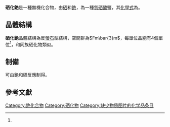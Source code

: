 {{Chembox
|   Name = 硒化銫
|   CustomizedImage = [[File:CaF2_polyhedra.png|250px]]<br/><center>Cs<sup>+</sup>: <span style="color:#99CC00; background-color:#99CC00;">__</span> Se<sup>2-</sup>: <span style="color:#C0C0C0; background-color:#C0C0C0;">__</span></center> 
|   ImageName = 硒化銫
|   IUPACName = Caesium selenide
|   OtherNames = 
| Section1 = {{Chembox Identifiers
|   CASNo = 31052-46-7
|   CASNo_Ref = {{cascite|correct|CAS}}
  }}
| Section2 = {{Chembox Properties
|   Formula = Cs<sub>2</sub>Se
|   MolarMass = 344.771 
|   Appearance = 無色，高吸濕性晶體<ref name='Lax'>Jean D'Ans, Ellen Lax: ''Taschenbuch für Chemiker und Physiker. 3. Elemente, anorganische Verbindungen und Materialien, Minerale, Band 3.'' 4. Auflage, Springer, 1997, ISBN 978-3-5406-0035-0, S. 692 ({{Google Buch|ID=oWjEKDnsJgEC|Seite=692}}).</ref>
|   Density = 4.33 g·cm<sup>−3</sup><ref>Sommer, Helmut; Hoppe, Rudolf. The crystal structure of cesium sulfide and a remark about cesium selenide, cesium telluride, rubidium selenide, and rubidium telluride{{de}}. ''Zeitschrift fuer Anorganische und Allgemeine Chemie'', 1977. 429: 118-130. ISSN: 0044-2313</ref>
|   Solubility = 水解<ref name='Alfa'>{{Alfa|39515|name='Rubidiumselenid'|Datum=Dienstag, 29. Juni 2010}}</ref>
  }}
| Section8 = {{Chembox Related
|   OtherCations = [[硒化鋰|硒化鋰]]、[[硒化鈉|硒化鈉]]、[[硒化鉀|硒化鉀]]、[[硒化銣|硒化銣]]
|   OtherAnions = [[氧化銫|氧化銫]]<br/>[[硫化銫|硫化銫]]<br/>[[碲化銫|碲化銫]]<br/>[[釙化銫|釙化銫]]
  }}
}}
'''硒化銫'''是一種無機化合物，由[[硒|硒]]和[[銫|銫]]，為一種[[氫硒酸|氫硒酸]]鹽，其[[化學式|化學式]]為{{化學式|銫|2|硒|link=}}。

== 晶體結構 ==
'''硒化銫'''晶體結構為反[[螢石|螢石]]型結構，空間群為<math>Fm\bar{3}m</math>，每單位晶胞有4個單位<ref name="Lax"/>，和同族硒化物類似。

== 制備 ==
可由銫和硒反應制得。

== 參考文獻 ==
{{Reflist}}

{{無機化合物小作品}}

{{銣化合物}}

[[Category:銫化合物|Category:銫化合物]]
[[Category:硒化物|Category:硒化物]]
[[Category:缺少物质图片的化学品条目|Category:缺少物质图片的化学品条目]]
